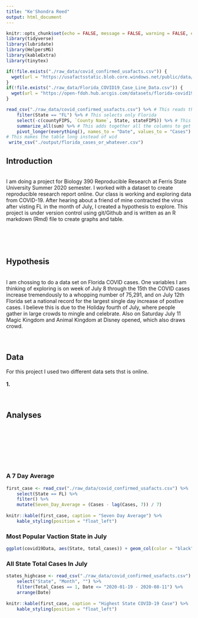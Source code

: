 ```yaml
---
title: "Ke'Shondra Reed"
output: html_document
---
```


```r
knitr::opts_chunk$set(echo = FALSE, message = FALSE, warning = FALSE, error = FALSE)
library(tidyverse)
library(lubridate)
library(HelpersMG)
library(kableExtra)
library(tinytex)
```

```r
if(!file.exists("./raw_data/covid_confirmed_usafacts.csv")) {
  wget(url = "https://usafactsstatic.blob.core.windows.net/public/data/covid-19/covid_confirmed_usafacts.csv", destfile = "./raw_data/covid_confirmed_usafacts.csv")
}
if(!file.exists("./raw_data/Florida_COVID19_Case_Line_Data.csv")) {
  wget(url = "https://open-fdoh.hub.arcgis.com/datasets/florida-covid19-case-line-data?selectedAttribute=Age_group", destfile = "./raw_data/Florida_COVID19_Case_Line_Data.csv")
}

```

```r
read_csv("./raw_data/covid_confirmed_usafacts.csv") %>% # This reads the file
    filter(State == "FL") %>% # This selects only Florida
    select(-c(countyFIPS, `County Name`, State, stateFIPS)) %>% # This gets rid of unnecessary columns
    summarize_all(sum) %>% # This adds together all the columns to get a statewide value
    pivot_longer(everything(), names_to = "Date", values_to = "Cases") 
# This makes the table long instead of wid
 write_csv("./output/florida_cases_or_whatever.csv")
```
## Introduction
<br/>
I am doing a project for Biology 390 Reproducible Research at Ferris State  University Summer 2020 semester. I worked with a dataset to create reproducible research report online. Our class is working and exploring data from COVID-19. After hearing about a friend of mine contracted the virus after visting FL in the month of July, I created a hypothesis to explore. This project is under version control using git/Github and is written as an R markdown (Rmd) file to create graphs and table. 

<br/>
<br/>
<br/>

## Hypothesis
<br/>
I am chossing to do a data set on Florida COVID cases. One variables I am thinking of exploring is on week of July 8 through the 15th the COVID cases increase tremendously to a whopping number of 75,291, and on July 12th Florida set a national record for the largest single day increase of postive cases. I believe this is due to the Holiday fourth of July, where people gather in large crowds to mingle and celebrate. Also on Saturday July 11 Magic Kingdom and Animal Kingdom at Disney opened, which also draws crowd. 
<br/>
<br/>
<br/>

## Data 
For this project I used two different data sets thst is online.
<br/>
<br/>
**1.** 
<br/>
<br/>
<br/>

## Analyses 
<br/>
<br/>
<br/>
<br/>
<br/>
<br/>

### A 7 Day Average
```r
first_case <- read_csv("./raw_data/covid_confirmed_usafacts.csv") %>%
	select(State == FL) %>%
	filter() %>%
	mutate(Seven_Day_Average = (Cases - lag(Cases, 7)) / 7)
			
knitr::kable(first_case, caption = "Seven Day Average") %>%
	kable_styling(position = "float_left")

```

 <!--  A bar plot of total cases due to COVID for most polpular vacation state in July, Texas, California, Nevada. I used the States as my x-axis and my total cases on my y-axis. Geom_col() is telling my ggplot to make a bar graph. Lastly, you'll notice the labs() function and that is to give my graph labels and a title. --> 

### Most Popular Vaction State in July
```r

ggplot(covid19Data, aes(State, total_cases)) + geom_col(color = "black", fill = "indianred2") + theme(axis.text.x = element_text(angle = 90, hjust = 1)) + labs(title = "Most Popular Vaction State in The Month of July", x = "State", y = "total.Cases") + scale_y_continuous(labels = scales::number_format()) + coord_flip()
```

### All State  Total Cases In July
```r
states_highcase <- read_csv("./raw_data/covid_confirmed_usafacts.csv") %>%
	select("State", "Month", "") %>%
	filter(Total_Cases == 1, Date <= "2020-01-19 - 2020-08-11") %>%
	arrange(Date) 
			
knitr::kable(first_case, caption = "Highest State COVID-19 Case") %>%
	kable_styling(position = "float_left")
```

